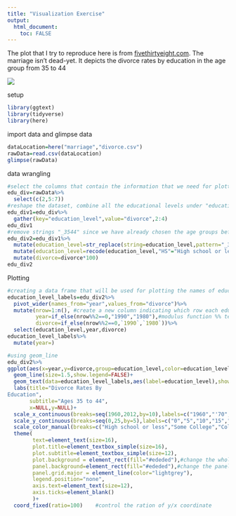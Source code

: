 ```yaml
---
title: "Visualization Exercise"
output:
  html_document:
    toc: FALSE
---
```


The plot that I try to reproduce here is from [fivethirtyeight.com](https://fivethirtyeight.com/features/marriage-isnt-dead-yet/). The marriage isn't dead-yet. It depicts the divorce rates by education in the age group from 35 to 44

![](images/5002a517b24e1a1c63c3ad92f026078.png)

setup

```r
library(ggtext)
library(tidyverse)
library(here)
```
import data and glimpse data
```r
dataLocation=here("marriage","divorce.csv")
rawData=read.csv(dataLocation)
glimpse(rawData)
```
data wrangling
```r
#select the columns that contain the information that we need for plotting, which is year, HS_3544, SC_3544, and BAp_3544
edu_div=rawData%>%
  select(c(2,5:7))
#reshape the dataset, combine all the educational levels under "educational_level" variable and their respective values under "divorce" variable
edu_div1=edu_div%>%
  gather(key="education_level",value="divorce",2:4)
edu_div1
#remove strings "_3544" since we have already chosen the age groups beforehand, recode the levels to make table more intuitive, And mutate divorce rate to percentage
edu_div2=edu_div1%>%
  mutate(education_level=str_replace(string=education_level,pattern="_3544",replacement=""))%>%
  mutate(education_level=recode(education_level,"HS"="High school or less","SC"="Some college", "BAp"="College graduates"))%>%
  mutate(divorce=divorce*100)
edu_div2
```
Plotting
```r
#creating a data frame that will be used for plotting the names of education levels
education_level_labels=edu_div2%>%
  pivot_wider(names_from="year",values_from="divorce")%>%
  mutate(nrow=1:n(), #create a new column indicating which row each education level is at
         year=if_else(nrow%%2==0,"1990","1980"),#modulus function %% tells you the remainder, if the row is a even number (some college), we will take 1994,otherwise take 1985
         divorce=if_else(nrow%%2==0,`1990`,`1980`))%>% 
  select(education_level,year,divorce)
education_level_labels%>%
  mutate(year=)
```

```r
#using geom_line
edu_div2%>%
ggplot(aes(x=year,y=divorce,group=education_level,color=education_level))+
  geom_line(size=1.5,show.legend=FALSE)+
  geom_text(data=education_level_labels,aes(label=education_level),show.legend=FALSE)+
  labs(title="Divorce Rates By 
Education",
       subtitle="Ages 35 to 44",
       x=NULL,y=NULL)+
  scale_x_continuous(breaks=seq(1960,2012,by=10),labels=c("1960","'70","'80","'90","2000","'10"))+
  scale_y_continuous(breaks=seq(0,25,by=5),labels=c("0","5","10","15","20","25%"),minor_breaks=NULL)+
  scale_color_manual(breaks=c("High school or less","Some College","College graduates"),values=c("#6699CC","#0047AB","#89CFF0"))+
  theme(
        text=element_text(size=16),
        plot.title=element_textbox_simple(size=16),
        plot.subtitle=element_textbox_simple(size=12),
        plot.background = element_rect(fill="#ededed"),#change the whole plot background color
        panel.background=element_rect(fill="#ededed"),#change the panel background color
        panel.grid.major = element_line(color="lightgrey"),
        legend.position="none",
        axis.text=element_text(size=12),
        axis.ticks=element_blank()
        )+
  coord_fixed(ratio=100)    #control the ration of y/x coordinate
```

